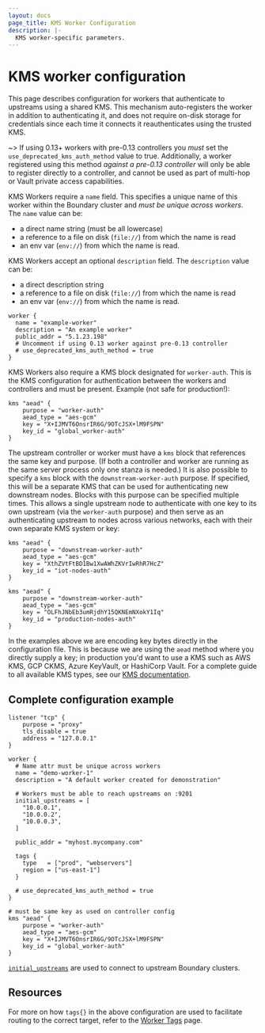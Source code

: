 ```yaml
---
layout: docs
page_title: KMS Worker Configuration
description: |-
  KMS worker-specific parameters.
---
```



# KMS worker configuration

This page describes configuration for workers that authenticate to upstreams
using a shared KMS. This mechanism auto-registers the worker in addition to
authenticating it, and does not require on-disk storage for credentials since
each time it connects it reauthenticates using the trusted KMS.

~> If using 0.13+ workers with pre-0.13 controllers you _must_ set the
`use_deprecated_kms_auth_method` value to true. Additionally, a worker
registered using this method _against a pre-0.13 controller_ will only be able
to register directly to a controller, and cannot be used as part of multi-hop or
Vault private access capabilities.

KMS Workers require a `name` field. This specifies a unique name of this worker
within the Boundary cluster and _must be unique across workers_. The `name`
value can be:
- a direct name string (must be all lowercase)
- a reference to a file on disk (`file://`) from which the name is read
- an env var (`env://`) from which the name is read.

KMS Workers accept an optional `description` field. The `description` value can
be:
- a direct description string
- a reference to a file on disk (`file://`) from which the name is read
- an env var (`env://`) from which the name is read.

```hcl
worker {
  name = "example-worker"
  description = "An example worker"
  public_addr = "5.1.23.198"
  # Uncomment if using 0.13 worker against pre-0.13 controller
  # use_deprecated_kms_auth_method = true
}
```

KMS Workers also require a KMS block designated for `worker-auth`. This is the
KMS configuration for authentication between the workers and controllers and
must be present. Example (not safe for production!):

```hcl
kms "aead" {
	purpose = "worker-auth"
	aead_type = "aes-gcm"
	key = "X+IJMVT6OnsrIR6G/9OTcJSX+lM9FSPN"
	key_id = "global_worker-auth"
}
```

The upstream controller or worker must have a `kms` block that references the
same key and purpose. (If both a controller and worker are running as the same
server process only one stanza is needed.) It is also possible to specify a
`kms` block with the `downstream-worker-auth` purpose. If specified, this will
be a separate KMS that can be used for authenticating new downstream nodes.
Blocks with this purpose can be specified multiple times. This allows a single
upstream node to authenticate with one key to its own upstream (via the
`worker-auth` purpose) and then serve as an authenticating upstream to nodes
across various networks, each with their own separate KMS system or key:

```hcl
kms "aead" {
	purpose = "downstream-worker-auth"
	aead_type = "aes-gcm"
	key = "XthZVtFtBD1Bw1XwAWhZKVrIwRhR7HcZ"
	key_id = "iot-nodes-auth"
}

kms "aead" {
	purpose = "downstream-worker-auth"
	aead_type = "aes-gcm"
	key = "OLFhJNbEb3umRjdhY15QKNEmNXokY1Iq"
	key_id = "production-nodes-auth"
}
```

In the examples above we are encoding key bytes directly in the configuration
file. This is because we are using the `aead` method where you directly supply a
key; in production you'd want to use a KMS such as AWS KMS, GCP CKMS, Azure
KeyVault, or HashiCorp Vault. For a complete guide to all available KMS types,
see our [KMS documentation](/boundary/docs/configuration/kms).

## Complete configuration example

```hcl
listener "tcp" {
	purpose = "proxy"
	tls_disable = true
	address = "127.0.0.1"
}

worker {
  # Name attr must be unique across workers
  name = "demo-worker-1"
  description = "A default worker created for demonstration"

  # Workers must be able to reach upstreams on :9201
  initial_upstreams = [
    "10.0.0.1",
    "10.0.0.2",
    "10.0.0.3",
  ]

  public_addr = "myhost.mycompany.com"

  tags {
    type   = ["prod", "webservers"]
    region = ["us-east-1"]
  }

  # use_deprecated_kms_auth_method = true
}

# must be same key as used on controller config
kms "aead" {
	purpose = "worker-auth"
	aead_type = "aes-gcm"
	key = "X+IJMVT6OnsrIR6G/9OTcJSX+lM9FSPN"
	key_id = "global_worker-auth"
}
```

[`initial_upstreams`](/boundary/docs/configuration/worker/overview#initial_upstreams)
are used to connect to upstream Boundary clusters.

## Resources

For more on how `tags{}` in the above configuration are used to facilitate
routing to the correct target, refer to the [Worker
Tags](/boundary/docs/concepts/filtering/worker-tags) page.
